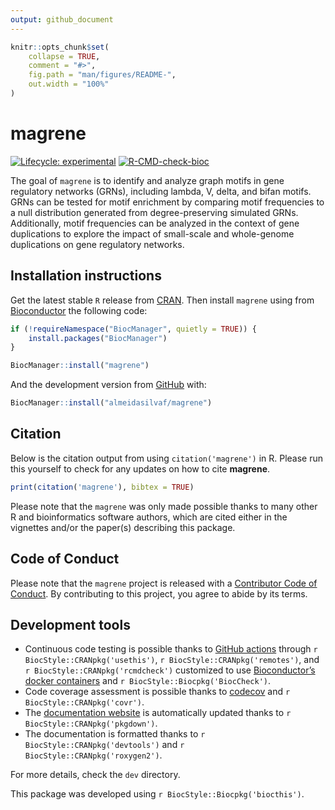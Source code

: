 ```yaml
---
output: github_document
---
```


<!-- README.md is generated from README.Rmd. Please edit that file -->

```r
knitr::opts_chunk$set(
    collapse = TRUE,
    comment = "#>",
    fig.path = "man/figures/README-",
    out.width = "100%"
)
```

# magrene

<!-- badges: start -->
[![Lifecycle: experimental](https://img.shields.io/badge/lifecycle-experimental-orange.svg)](https://lifecycle.r-lib.org/articles/stages.html#experimental)
[![R-CMD-check-bioc](https://github.com/almeidasilvaf/magrene/workflows/R-CMD-check-bioc/badge.svg)](https://github.com/almeidasilvaf/magrene/actions)
<!-- badges: end -->

The goal of `magrene` is to identify and analyze graph motifs 
in gene regulatory networks (GRNs), including lambda, V, delta, and 
bifan motifs. GRNs can be tested for motif enrichment by comparing motif
frequencies to a null distribution generated from degree-preserving 
simulated GRNs. Additionally, motif frequencies can be analyzed 
in the context of gene duplications to explore the impact of small-scale 
and whole-genome duplications on gene regulatory networks.

## Installation instructions

Get the latest stable `R` release from [CRAN](http://cran.r-project.org/). Then install `magrene` using from [Bioconductor](http://bioconductor.org/) the following code:

```r
if (!requireNamespace("BiocManager", quietly = TRUE)) {
    install.packages("BiocManager")
}

BiocManager::install("magrene")
```

And the development version from [GitHub](https://github.com/almeidasilvaf/magrene) with:

```r
BiocManager::install("almeidasilvaf/magrene")
```

## Citation

Below is the citation output from using `citation('magrene')` in R. Please
run this yourself to check for any updates on how to cite __magrene__.

```r
print(citation('magrene'), bibtex = TRUE)
```

Please note that the `magrene` was only made possible thanks to many other R and bioinformatics software authors, which are cited either in the vignettes and/or the paper(s) describing this package.

## Code of Conduct

Please note that the `magrene` project is released with a [Contributor Code of Conduct](http://bioconductor.org/about/code-of-conduct/). By contributing to this project, you agree to abide by its terms.

## Development tools

* Continuous code testing is possible thanks to [GitHub actions](https://www.tidyverse.org/blog/2020/04/usethis-1-6-0/)  through `r BiocStyle::CRANpkg('usethis')`, `r BiocStyle::CRANpkg('remotes')`, and `r BiocStyle::CRANpkg('rcmdcheck')` customized to use [Bioconductor's docker containers](https://www.bioconductor.org/help/docker/) and `r BiocStyle::Biocpkg('BiocCheck')`.
* Code coverage assessment is possible thanks to [codecov](https://codecov.io/gh) and `r BiocStyle::CRANpkg('covr')`.
* The [documentation website](http://almeidasilvaf.github.io/magrene) is automatically updated thanks to `r BiocStyle::CRANpkg('pkgdown')`.
* The documentation is formatted thanks to `r BiocStyle::CRANpkg('devtools')` and `r BiocStyle::CRANpkg('roxygen2')`.

For more details, check the `dev` directory.

This package was developed using `r BiocStyle::Biocpkg('biocthis')`.

